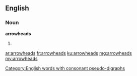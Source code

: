 ==English==

===Noun===
'''arrowheads'''

# {{plural of|arrowhead}}
[[Category:English words with consonant pseudo-digraphs]]

[[ar:arrowheads]]
[[fr:arrowheads]]
[[ku:arrowheads]]
[[mg:arrowheads]]
[[my:arrowheads]]